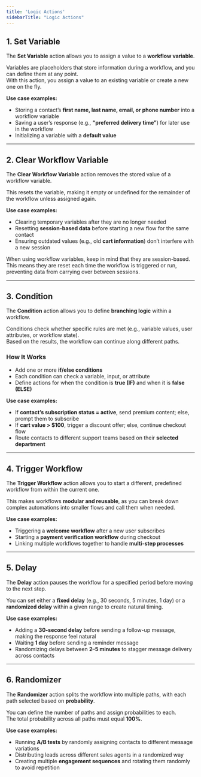 ```yaml
---
title: 'Logic Actions'
sidebarTitle: "Logic Actions"
---
```


## 1.  Set Variable
The **Set Variable** action allows you to assign a value to a **workflow variable**.

Variables are placeholders that store information during a workflow, and you can define them at any point.  
With this action, you assign a value to an existing variable or create a new one on the fly.

**Use case examples:**
- Storing a contact’s **first name, last name, email, or phone number** into a workflow variable  
- Saving a user’s response (e.g., **“preferred delivery time”**) for later use in the workflow  
- Initializing a variable with a **default value**  

---

## 2.  Clear Workflow Variable
The **Clear Workflow Variable** action removes the stored value of a workflow variable.

This resets the variable, making it empty or undefined for the remainder of the workflow unless assigned again.

**Use case examples:**
- Clearing temporary variables after they are no longer needed  
- Resetting **session-based data** before starting a new flow for the same contact  
- Ensuring outdated values (e.g., old **cart information**) don’t interfere with a new session  

<Note>
When using workflow variables, keep in mind that they are session-based. This means they are reset each time the workflow is triggered or run, preventing data from carrying over between sessions.
</Note>

---

## 3.  Condition
The **Condition** action allows you to define **branching logic** within a workflow.

Conditions check whether specific rules are met (e.g., variable values, user attributes, or workflow state).  
Based on the results, the workflow can continue along different paths.

### How It Works
- Add one or more **if/else conditions**  
- Each condition can check a variable, input, or attribute  
- Define actions for when the condition is **true (IF)** and when it is **false (ELSE)**  

**Use case examples:**
- If **contact’s subscription status = active**, send premium content; else, prompt them to subscribe  
- If **cart value > $100**, trigger a discount offer; else, continue checkout flow  
- Route contacts to different support teams based on their **selected department**  

---

## 4.  Trigger Workflow
The **Trigger Workflow** action allows you to start a different, predefined workflow from within the current one.

This makes workflows **modular and reusable**, as you can break down complex automations into smaller flows and call them when needed.

**Use case examples:**
- Triggering a **welcome workflow** after a new user subscribes  
- Starting a **payment verification workflow** during checkout  
- Linking multiple workflows together to handle **multi-step processes**  

---

## 5.  Delay
The **Delay** action pauses the workflow for a specified period before moving to the next step.

You can set either a **fixed delay** (e.g., 30 seconds, 5 minutes, 1 day) or a **randomized delay** within a given range to create natural timing.

**Use case examples:**
- Adding a **30-second delay** before sending a follow-up message, making the response feel natural  
- Waiting **1 day** before sending a reminder message  
- Randomizing delays between **2–5 minutes** to stagger message delivery across contacts  

---

## 6.  Randomizer
The **Randomizer** action splits the workflow into multiple paths, with each path selected based on **probability**.

You can define the number of paths and assign probabilities to each.  
The total probability across all paths must equal **100%**.

**Use case examples:**
- Running **A/B tests** by randomly assigning contacts to different message variations  
- Distributing leads across different sales agents in a randomized way  
- Creating multiple **engagement sequences** and rotating them randomly to avoid repetition  
